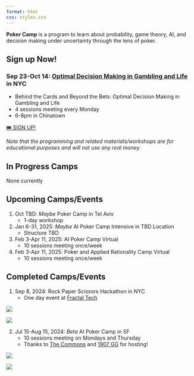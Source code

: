 ```yaml
---
format: html
css: styles.css
---
```

**Poker Camp** is a program to learn about probability, game theory, AI, and decision making under uncertainty through the lens of poker. 

## Sign up Now! 

### Sep 23-Oct 14: [Optimal Decision Making in Gambling and Life](https://gtodecisions.com) in NYC

- Behind the Cards and Beyond the Bets: Optimal Decision Making in Gambling and Life
- 4 sessions meeting every Monday
- 6-8pm in Chinatown

[🎟️ SIGN UP!](https://gtodecisions.com/){.signup-button}

*Note that the programming and related materials/workshops are for educational purposes and will not use any real money.*

## In Progress Camps
None currently

## Upcoming Camps/Events 
1. Oct TBD: *Maybe* Poker Camp in Tel Aviv
    - 1-day workshop

2. Jan 6-31, 2025: *Maybe* AI Poker Camp Intensive in TBD Location
    - Structure TBD

3. Feb 3-Apr 11, 2025: AI Poker Camp Virtual
    - 10 sessions meeting once/week

4. Feb 3-Apr 11, 2025: Poker and Applied Rationality Camp Virtual
    - 10 sessions meeting once/week

## Completed Camps/Events

1. Sep 8, 2024: Rock Paper Scissors Hackathon in NYC
    - One day event at [Fractal Tech](https://fractalbootcamp.com/office)

::: {layout="[[1,1]]"}
![](assets/rpsfractal1.jpg)

![](assets/rpsfractal2.jpg)
:::

2. Jul 15-Aug 15, 2024: *Beta* AI Poker Camp in SF
    - 10 sessions meeting on Mondays and Thursday
    - Thanks to [The Commons](https://www.thesfcommons.com/) and [1907 GG](https://discord.com/invite/mQzawpEPQB) for hosting! 

::: {layout="[[1,1]]"}
![](assets/beta.jpg)

![](assets/beta2.jpg)
:::

<!-- Our first camp will take place from Jul 15 to Aug 15 in person in San Francisco.

::: {.callout-note appearance="default"}

## Sign up now! 

**[Signup Form](https://forms.gle/72yqxC3UpP9aa2wv7)**

- After signing up, we'll be in touch with all details

- The beta program is free! 

<!-- - The cost for the camp is $100 per person with an optional $20 pre-camp Poker Basics workshop. -->

<!-- - After signing up, we'll be in touch with all details! including payment options. -->

 <!-- **[Click here for more info](/signup)**
::: -->

<!-- [![](./assets/pc.png)](./signup) -->


